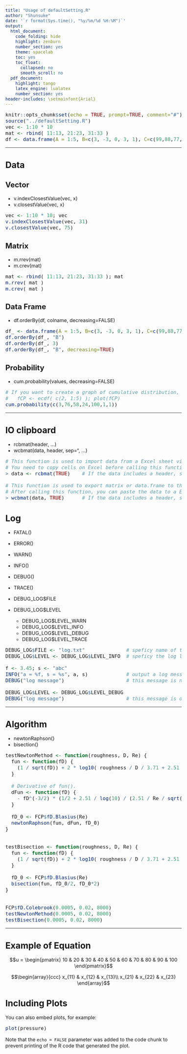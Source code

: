 ---
title: "Usage of defaultSetting.R"
author: "Shunsuke"
date: '`r format(Sys.time(), "%y/%m/%d %H:%M")`'
output:
  html_document:
    code_folding: hide
    highlight: zenburn
    number_section: yes
    theme: spacelab
    toc: yes
    toc_float:
      collapsed: no
      smooth_scroll: no
  pdf_document:
    highlight: tango
    latex_engine: lualatex
    number_section: yes
header-includes: \setmainfont{Arial}
---


<style type="text/css">

body{ /* Normal  */
  font-size: 16px;
  #font-family: Verdana, Helvetica, Arial, sans-serif;
  #color: #456788;
  color: "#090909";
}

h1 {
  font-size: 28px;
  font-weight: bold;
  color: "#030303";
}
h2 {
  font-size: 24px;
  font-weight: bold;
  font-color: "#030303";
}

code.r {
  font-size: 16px;
  #background-color: #eeeeee;
} 

</style>


\fontsize{12}{16} 

```{r setup, include=FALSE}
knitr::opts_chunk$set(echo = TRUE, prompt=TRUE, comment="#")
source("../defaultSetting.R")
vec <- 1:10 * 10
mat <- rbind( 11:13, 21:23, 31:33 )
df <- data.frame(A = 1:5, B=c(3, -3, 0, 3, 1), C=c(99,88,77,66,55))
```

---

# Data 

## Vector


* v.indexClosestValue(vec, x)
* v.closestValue(vec, x)

```{r collapse=TRUE}
vec <- 1:10 * 10; vec
v.indexClosestValue(vec, 31)
v.closestValue(vec, 75)
```


## Matrix

* m.rrev(mat)
* m.crev(mat)

```{r collapse=TRUE, prompt=TRUE}
mat <- rbind( 11:13, 21:23, 31:33 ); mat
m.rrev( mat )
m.crev( mat )
```

## Data Frame

* df.orderBy(df, colname, decreasing=FALSE)

```{r df, collapse=TRUE, prompt=TRUE}
df_ <- data.frame(A = 1:5, B=c(3, -3, 0, 3, 1), C=c(99,88,77,66,55)); df_
df.orderBy(df_, "B")
df.orderBy(df_, 3)
df.orderBy(df_, "B", decreasing=TRUE)
```

## Probability

* cum.probability(values, decreasing=FALSE)

```{r, collapse=TRUE}
# If you want to create a graph of cumulative distribution, you should use ecdf() function.
#   fCP <- ecdf( c(2, 1:5) ); plot(fCP)
cum.probability(c(3,76,58,24,100,1,1))
```

---

# IO clipboard

* rcbmat(header, ...)
* wcbmat(data, header, sep="\t", ...)

```{r, eval=FALSE, prompt=FALSE}
# This function is used to import data from a Excel sheet via the clipboard. 
# You need to copy cells on Excel before calling this function. 
> data <- rcbmat(TRUE)    # If the data includes a header, set "TRUE". 

# This function is used to export matrix or data.frame to the clipboard.
# After calling this function, you can paste the data to a Excel sheet.
> wcbmat(data, TRUE)      # If the data includes a header, set "TRUE". 
```


# Log

* FATAL()
* ERROR()
* WARN()
* INFO()
* DEBUG()
* TRACE()
* DEBUG_LOG$FILE
* DEBUG_LOG$LEVEL

    * DEBUG_LOG$LEVEL_WARN
    * DEBUG_LOG$LEVEL_INFO
    * DEBUG_LOG$LEVEL_DEBUG
    * DEBUG_LOG$LEVEL_TRACE

```{r eval=FALSE}
DEBUG_LOG$FILE <- "log.txt"              # speficy name of the log file.
DEBUG_LOG$LEVEL <- DEBUG_LOG$LEVEL_INFO  # speficy the log level.

f <- 3.45; s <- "abc"
INFO("a = %f, s = %s", a, s)             # output a log message.
DEBUG("log message")                     # this message is not outputed.

DEBUG_LOG$LEVEL <- DEBUG_LOG$LEVEL_DEBUG
DEBUG("log message")                     # this message is outputed.
```


---

# Algorithm

* newtonRaphson()
* bisection()

```{r collapse=TRUE, prompt=TRUE}
testNewtonMethod <- function(roughness, D, Re) {
  fun <- function(fD) {
    (1 / sqrt(fD)) + 2 * log10( roughness / D / 3.71 + 2.51 / Re / sqrt(fD))
  }
  
  # Derivative of fun().
  dFun <- function(fD) {
    - fD^(-3/2) * (1/2 + 2.51 / log(10) / (2.51 / Re / sqrt(fD) + roughness / 3.71 / D) / Re)
  }
  
  fD_0 <- FCP$fD.Blasius(Re)
  newtonRaphson(fun, dFun, fD_0)
}


testBisection <- function(roughness, D, Re) {
  fun <- function(fD) {
    (1 / sqrt(fD)) + 2 * log10( roughness / D / 3.71 + 2.51 / Re / sqrt(fD))
  }
  
  fD_0 <- FCP$fD.Blasius(Re)
  bisection(fun, fD_0/2, fD_0*2)
}


FCP$fD.Colebrook(0.0005, 0.02, 8000)
testNewtonMethod(0.0005, 0.02, 8000)
testBisection(0.0005, 0.02, 8000)

```



---

# Example of Equation


$$u = \begin{pmatrix} 10 & 20 & 30 & 40 & 50 & 60 & 70 & 80 & 90 & 100 \end{pmatrix}$$

$$\begin{array}{ccc}
x_{11} & x_{12} & x_{13}\\
x_{21} & x_{22} & x_{23}
\end{array}$$


# Including Plots

You can also embed plots, for example:

```{r pressure, echo=FALSE}
plot(pressure)
```

Note that the `echo = FALSE` parameter was added to the code chunk to prevent printing of the R code that generated the plot.
